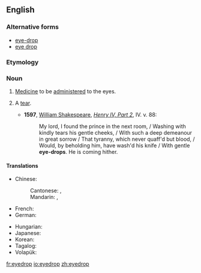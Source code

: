 {{also|eye-drop|eye drop}}
==English==

===Alternative forms===
* [[eye-drop]]
* [[eye drop]]

===Etymology===
{{compound|en|eye|drop}}

===Noun===
{{en-noun}}
{{wikipedia}}

# {{lb|en|medicine}} [[medicine|Medicine]] to be [[administer]]ed to the eyes.
# {{lb|en|poetic}} A [[tear]].
#* '''1597''', [[w: William Shakespeare|William Shakespeare]], ''[[s: The Second Part of King Henry the Fourth|Henry IV, Part 2]]'', IV. v. 88:
#*: My lord, I found the prince in the next room, / Washing with kindly tears his gentle cheeks, / With such a deep demeanour in great sorrow / That tyranny, which never quaff'd but blood, / Would, by beholding him, have wash'd his knife / With gentle '''eye-drops'''. He is coming hither.

====Translations====
{{trans-top|eye medicine}}
* Chinese:
*: Cantonese: {{t|yue|眼藥水|sc=Hani}}, {{t|yue|眼药水|tr=ngaan5 joek6 seoi2|sc=Hani}}
*: Mandarin: {{t+|cmn|眼藥水|sc=Hani}}, {{t+|cmn|眼药水|tr=yǎnyàoshuǐ|sc=Hani}}
* French: {{t|fr|gouttes oculaires|f-p}}
* German: {{t+|de|Augentropfen|m}}
{{trans-mid}}
* Hungarian: {{t+|hu|szemcsepp}}
* Japanese: {{t|ja|目薬|tr=megusuri|sc=Jpan}}
* Korean: {{t|ko|안약|tr=anyag|sc=Kore}}
* Tagalog: {{t|tl|pamasla}}
* Volapük: {{t|vo|logatof}}
{{trans-bottom}}

[[fr:eyedrop]]
[[io:eyedrop]]
[[zh:eyedrop]]